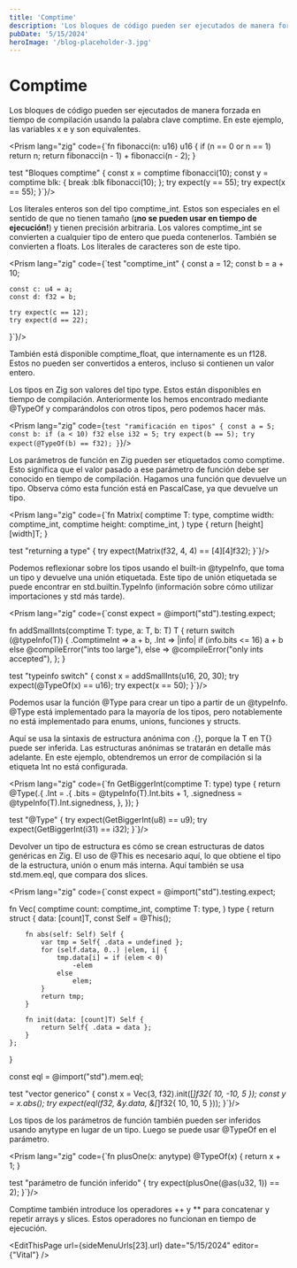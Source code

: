 ```yaml
---
title: 'Comptime'
description: 'Los bloques de código pueden ser ejecutados de manera forzada en tiempo de compilación usando la palabra clave comptime. En este ejemplo, las variables x e y son equivalentes.'
pubDate: '5/15/2024'
heroImage: '/blog-placeholder-3.jpg'
---
```



<div class="flex flex-col gap-y-5 text-white py-8">
<h1 class="text-white py-8">Comptime</h1>

Los bloques de código pueden ser ejecutados de manera forzada en tiempo de compilación usando la palabra clave <span class="bg-gray-800 rounded-md px-2 text-green-400">comptime</span>. En este ejemplo, las variables x e y son equivalentes.

<Prism lang="zig" code={`fn fibonacci(n: u16) u16 {
    if (n == 0 or n == 1) return n;
    return fibonacci(n - 1) + fibonacci(n - 2);
}

test "Bloques comptime" {
    const x = comptime fibonacci(10);
    const y = comptime blk: {
        break :blk fibonacci(10);
    };
    try expect(y == 55);
    try expect(x == 55);
}`}/>


Los literales enteros son del tipo <span class="bg-gray-800 rounded-md px-2 text-purple-400">comptime_int</span>. Estos son especiales en el sentido de que no tienen tamaño (__¡no se pueden usar en tiempo de ejecución!__) y tienen precisión arbitraria. Los valores <span class="bg-gray-800 rounded-md px-2 text-purple-400">comptime_int</span> se convierten a cualquier tipo de entero que pueda contenerlos. También se convierten a floats. Los literales de caracteres son de este tipo.

<Prism lang="zig" code={`test "comptime_int" {
    const a = 12;
    const b = a + 10;

    const c: u4 = a;
    const d: f32 = b;

    try expect(c == 12);
    try expect(d == 22);
}`}/>

También está disponible <span class="bg-gray-800 rounded-md px-2 text-purple-400">comptime_float</span>, que internamente es un <span class="bg-gray-800 rounded-md px-2 text-purple-400">f128</span>. Estos no pueden ser convertidos a enteros, incluso si contienen un valor entero.

Los tipos en Zig son valores del tipo <span class="bg-gray-800 rounded-md px-2 text-purple-400">type</span>. Estos están disponibles en tiempo de compilación. Anteriormente los hemos encontrado mediante <span class="bg-gray-800 rounded-md px-2 text-green-400">@TypeOf</span> y comparándolos con otros tipos, pero podemos hacer más.

<Prism lang="zig" code={`test "ramificación en tipos" {
    const a = 5;
    const b: if (a < 10) f32 else i32 = 5;
    try expect(b == 5);
    try expect(@TypeOf(b) == f32);
}`}/>

Los parámetros de función en Zig pueden ser etiquetados como <span class="bg-gray-800 rounded-md px-2 text-green-400">comptime</span>. Esto significa que el valor pasado a ese parámetro de función debe ser conocido en tiempo de compilación. Hagamos una función que devuelve un tipo. Observa cómo esta función está en <span class="bg-gray-800 rounded-md px-2 text-purple-400">PascalCase</span>, ya que devuelve un tipo.

<Prism lang="zig" code={`fn Matrix(
    comptime T: type,
    comptime width: comptime_int,
    comptime height: comptime_int,
) type {
    return [height][width]T;
}

test "returning a type" {
    try expect(Matrix(f32, 4, 4) == [4][4]f32);
}`}/>

Podemos reflexionar sobre los tipos usando el built-in <span class="bg-gray-800 rounded-md px-2 text-green-400">@typeInfo</span>, que toma un tipo y devuelve una unión etiquetada. Este tipo de unión etiquetada se puede encontrar en <span class="bg-gray-800 rounded-md px-2 text-green-400">std.builtin.TypeInfo</span> (información sobre cómo utilizar importaciones y std más tarde).

<Prism lang="zig" code={`const expect = @import("std").testing.expect;

fn addSmallInts(comptime T: type, a: T, b: T) T {
    return switch (@typeInfo(T)) {
        .ComptimeInt => a + b,
        .Int => |info| if (info.bits <= 16)
            a + b
        else
            @compileError("ints too large"),
        else => @compileError("only ints accepted"),
    };
}

test "typeinfo switch" {
    const x = addSmallInts(u16, 20, 30);
    try expect(@TypeOf(x) == u16);
    try expect(x == 50);
}`}/>

Podemos usar la función <span class="bg-gray-800 rounded-md px-2 text-green-400">@Type</span> para crear un tipo a partir de un <span class="bg-gray-800 rounded-md px-2 text-green-400">@typeInfo</span>. <span class="bg-gray-800 rounded-md px-2 text-green-400">@Type</span> está implementado para la mayoría de los tipos, pero notablemente no está implementado para enums, unions, funciones y structs.

Aquí se usa la sintaxis de estructura anónima con <span class="bg-gray-800 rounded-md px-2 text-purple-400">.\{}</span>, porque la <span class="bg-gray-800 rounded-md px-2 text-purple-400">T</span> en <span class="bg-gray-800 rounded-md px-2 text-purple-400">T\{}</span> puede ser inferida. Las estructuras anónimas se tratarán en detalle más adelante. En este ejemplo, obtendremos un error de compilación si la etiqueta Int no está configurada.

<Prism lang="zig" code={`fn GetBiggerInt(comptime T: type) type {
    return @Type(.{
        .Int = .{
            .bits = @typeInfo(T).Int.bits + 1,
            .signedness = @typeInfo(T).Int.signedness,
        },
    });
}

test "@Type" {
    try expect(GetBiggerInt(u8) == u9);
    try expect(GetBiggerInt(i31) == i32);
}`}/>

Devolver un tipo de estructura es cómo se crean estructuras de datos genéricas en Zig. El uso de <span class="bg-gray-800 rounded-md px-2 text-green-400">@This</span> es necesario aquí, lo que obtiene el tipo de la estructura, unión o enum más interna. Aquí también se usa <span class="bg-gray-800 rounded-md px-2 text-purple-400">std.mem.eql</span>, que compara dos slices.

<Prism lang="zig" code={`const expect = @import("std").testing.expect;

fn Vec(
    comptime count: comptime_int,
    comptime T: type,
) type {
    return struct {
        data: [count]T,
        const Self = @This();

        fn abs(self: Self) Self {
            var tmp = Self{ .data = undefined };
            for (self.data, 0..) |elem, i| {
                tmp.data[i] = if (elem < 0)
                    -elem
                else
                    elem;
            }
            return tmp;
        }

        fn init(data: [count]T) Self {
            return Self{ .data = data };
        }
    };
}

const eql = @import("std").mem.eql;

test "vector generico" {
    const x = Vec(3, f32).init([_]f32{ 10, -10, 5 });
    const y = x.abs();
    try expect(eql(f32, &y.data, &[_]f32{ 10, 10, 5 }));
}`}/>

Los tipos de los parámetros de función también pueden ser inferidos usando <span class="bg-gray-800 rounded-md px-2 text-purple-400">anytype</span> en lugar de un tipo. Luego se puede usar <span class="bg-gray-800 rounded-md px-2 text-green-400">@TypeOf</span> en el parámetro.

<Prism lang="zig" code={`fn plusOne(x: anytype) @TypeOf(x) {
    return x + 1;
}

test "parámetro de función inferido" {
    try expect(plusOne(@as(u32, 1)) == 2);
}`}/>

Comptime también introduce los operadores <span class="bg-gray-800 rounded-md px-2 text-purple-400">++</span> y <span class="bg-gray-800 rounded-md px-2 text-purple-400">**</span> para concatenar y repetir arrays y slices. Estos operadores no funcionan en tiempo de ejecución.

<EditThisPage url={sideMenuUrls[23].url} date="5/15/2024" editor={"Vital"} />

<div class="flex w-full justify-between space-x-8 place-content-center">
    <NextButton text={sideMenuUrls[22].label} subText="Anterior" isRight={false} url={sideMenuUrls[22].url}/>
    <NextButton text={sideMenuUrls[24].label} subText="Siguiente" isRight={true} url={sideMenuUrls[24].url}/>
</div>
</div>
